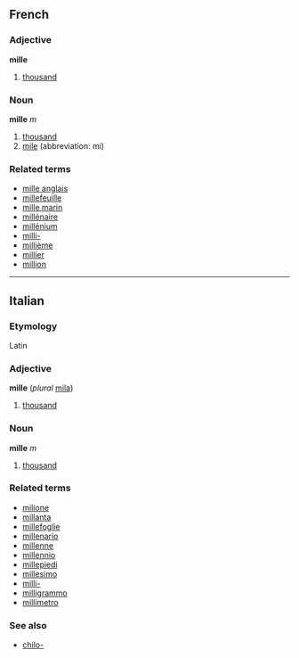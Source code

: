 ==French==
===Adjective===
'''mille'''

# [[thousand]]

===Noun===
'''mille''' ''m''

# [[thousand]]
# [[mile]] (abbreviation: mi)

===Related terms===
*[[mille anglais]]
*[[millefeuille]]
*[[mille marin]]
*[[millénaire]]
*[[millénium]]
*[[milli-]]
*[[millième]]
*[[millier]]
*[[million]]

----

==Italian==
===Etymology===
Latin
===Adjective===
'''mille''' (''plural'' [[mila]])

# [[thousand]]

===Noun===
'''mille''' ''m''

# [[thousand]]

===Related terms===
*[[milione]]
*[[millanta]]
*[[millefoglie]]
*[[millenario]]
*[[millenne]]
*[[millennio]]
*[[millepiedi]]
*[[millesimo]]
*[[milli-]]
*[[milligrammo]]
*[[millimetro]]

===See also===
*[[chilo-]]